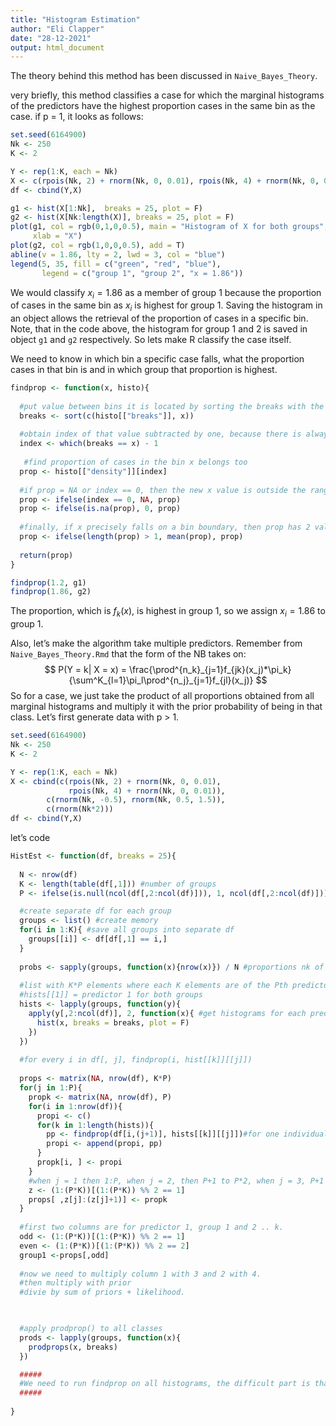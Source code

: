 ```yaml
---
title: "Histogram Estimation"
author: "Eli Clapper"
date: "28-12-2021"
output: html_document
---
```


The theory behind this method has been discussed in `Naive_Bayes_Theory`. 

very briefly, this method classifies a case for which the marginal histograms of the predictors have the highest proportion cases in the same bin as the case. if p = 1, it looks as follows:
```r
set.seed(6164900)
Nk <- 250
K <- 2

Y <- rep(1:K, each = Nk)
X <- c(rpois(Nk, 2) + rnorm(Nk, 0, 0.01), rpois(Nk, 4) + rnorm(Nk, 0, 0.01))
df <- cbind(Y,X)

g1 <- hist(X[1:Nk],  breaks = 25, plot = F)
g2 <- hist(X[Nk:length(X)], breaks = 25, plot = F)
plot(g1, col = rgb(0,1,0,0.5), main = "Histogram of X for both groups",
     xlab = "X")
plot(g2, col = rgb(1,0,0,0.5), add = T)
abline(v = 1.86, lty = 2, lwd = 3, col = "blue")
legend(5, 35, fill = c("green", "red", "blue"),
       legend = c("group 1", "group 2", "x = 1.86"))

```

We would classify $x_i = 1.86$ as a member of group 1 because the proportion of cases in the same bin as $x_i$ is highest for group 1. Saving the histogram in an object allows the retrieval of the proportion of cases in a specific bin. Note, that in the code above, the histogram for group 1 and 2 is saved in object `g1` and `g2` respectively. So lets make R classify the case itself.

We need to know in which bin a specific case falls, what the proportion cases in that bin is and in which group that proportion is highest. 

```r
findprop <- function(x, histo){
  
  #put value between bins it is located by sorting the breaks with the value     appended to it.
  breaks <- sort(c(histo[["breaks"]], x)) 
  
  #obtain index of that value subtracted by one, because there is always one more break than the length of the proportions per bin.
  index <- which(breaks == x) - 1 
  
   #find proportion of cases in the bin x belongs too
  prop <- histo[["density"]][index]
  
  #if prop = NA or index == 0, then the new x value is outside the range of the observed X and so there are no cases in that bin.
  prop <- ifelse(index == 0, NA, prop)
  prop <- ifelse(is.na(prop), 0, prop) 
  
  #finally, if x precisely falls on a bin boundary, then prop has 2 values so if that is the case, let us take the mean.
  prop <- ifelse(length(prop) > 1, mean(prop), prop)
  
  return(prop)
}

findprop(1.2, g1)
findprop(1.86, g2)

```
The proportion, which is $f_k(x)$, is highest in group 1, so we assign $x_i = 1.86$ to group 1. 




Also, let's make the algorithm take multiple predictors. Remember from `Naive_Bayes_Theory.Rmd` that the form of the NB takes on:
$$
  P(Y = k| X = x) = \frac{\prod^{n_k}_{j=1}f_{jk}(x_j)*\pi_k}{\sum^K_{l=1}\pi_l\prod^{n_j}_{j=1}f_{jl}(x_j)}
$$
So for a case, we just take the product of all proportions obtained from all marginal histograms and multiply it with the prior probability of being in that class. Let's first generate data with p > 1.
```r
set.seed(6164900)
Nk <- 250
K <- 2

Y <- rep(1:K, each = Nk)
X <- cbind(c(rpois(Nk, 2) + rnorm(Nk, 0, 0.01), 
             rpois(Nk, 4) + rnorm(Nk, 0, 0.01)),
        c(rnorm(Nk, -0.5), rnorm(Nk, 0.5, 1.5)),
        c(rnorm(Nk*2)))
df <- cbind(Y,X)
```



let's code
```r
HistEst <- function(df, breaks = 25){
  
  N <- nrow(df)
  K <- length(table(df[,1])) #number of groups
  P <- ifelse(is.null(ncol(df[,2:ncol(df)])), 1, ncol(df[,2:ncol(df)])) #number of predictors

  #create separate df for each group
  groups <- list() #create memory
  for(i in 1:K){ #save all groups into separate df
    groups[[i]] <- df[df[,1] == i,]
  }
  
  probs <- sapply(groups, function(x){nrow(x)}) / N #proportions nk of N
  
  #list with K*P elements where each K elements are of the Pth predictor So if 2 classes and 2 predictors, than element 1 and 2 are for predictor 1.
  #hists[[1]] = predictor 1 for both groups
  hists <- lapply(groups, function(y){
    apply(y[,2:ncol(df)], 2, function(x){ #get histograms for each predictor
      hist(x, breaks = breaks, plot = F)
    })
  })
  
  #for every i in df[, j], findprop(i, hist[[k]][[j]])
  
  props <- matrix(NA, nrow(df), K*P)
  for(j in 1:P){
    propk <- matrix(NA, nrow(df), P)
    for(i in 1:nrow(df)){
      propi <- c()
      for(k in 1:length(hists)){
        pp <- findprop(df[i,(j+1)], hists[[k]][[j]])#for one individual, same predictor, different class
        propi <- append(propi, pp)
      }
      propk[i, ] <- propi
    }
    #when j = 1 then 1:P, when j = 2, then P+1 to P*2, when j = 3, P+1 to P*3
    z <- (1:(P*K))[(1:(P*K)) %% 2 == 1]
    props[ ,z[j]:(z[j]+1)] <- propk
  }
  
  #first two columns are for predictor 1, group 1 and 2 .. k.
  odd <- (1:(P*K))[(1:(P*K)) %% 2 == 1]
  even <- (1:(P*K))[(1:(P*K)) %% 2 == 2]
  group1 <-props[,odd]
  
  #now we need to multiply column 1 with 3 and 2 with 4.
  #then multiply with prior
  #divie by sum of priors + likelihood.

  

  #apply prodprop() to all classes
  prods <- lapply(groups, function(x){
    prodprops(x, breaks)
  })

  #####
  #We need to run findprop on all histograms, the difficult part is that the histograms must only be used on the predictor in df that corresponds to that histogram.
  #####
  
} 
```

